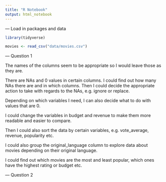```yaml
---
title: "R Notebook"
output: html_notebook
---
```


--- Load in packages and data
```r
library(tidyverse)

movies <- read_csv("data/movies.csv")
```

--- Question 1

The names of the columns seem to be appropriate so I would leave those as they are.

There are NAs and 0 values in certain columns. I could find out how many NAs there are and in which columns.
Then I could decide the appropriate action to take with regards to the NAs, e.g. ignore or replace.

Depending on which variables I need, I can also decide what to do with values that are 0.

I could change the variables in budget and revenue to make them more readable and easier to compare.

Then I could also sort the data by certain variables, e.g. vote_average, revenue, popularity etc.

I could also group the original_language column to explore data about movies depending on their original language.

I could find out which movies are the most and least popular, which ones have the highest rating or budget etc.


--- Question 2

